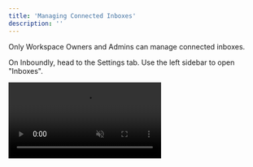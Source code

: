 ```yaml
---
title: 'Managing Connected Inboxes'
description: ''
---
```


<Note>Only Workspace Owners and Admins can manage connected inboxes.</Note>

On Inboundly, head to the Settings tab. Use the left sidebar to open "Inboxes".

<video autoplay="true" muted="true" loop playsinline className="w-full aspect-video" src="/videos/guides_open_inbox_settings.mp4" />

On each connected inbox, you'll see options to either "Remove" or "Set Primary".

Your **primary inbox** is your default Inboundly inbox. This is the inbox that will load when you first sign in to your Inboundly dashboard.

To **remove an account**, simply press "Remove" and follow the instructions. When you remove a connected inbox, it will delete all data linked to that inbox. This includes all of your leads, labels, lists, follow-up reminders, quick replies, and more. Essentially, you will need to set up your inbox from scratch if you want to reconnect this account later.
